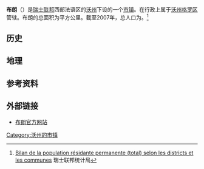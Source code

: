 {{瑞士市镇信息框
 | 市镇名称= 布朗
 | 原文名称             = {{lang|fr|Boulens}}
 | 图片                = 
 | 纹章               = Blason commune CH Boulens (Vaud).svg
 | 语言                   = [[法语|法语]]
 | 所属州               = 沃州
 | iso-code-region = 
 | 所属区               = [[沃州格罗区|沃州格罗区]]
 | lat_d=46|lat_m=41|lat_NS=N|long_d=6|long_m=43|long_EW=E
 | 邮政编码        = 1063
 | 市镇代码        = 5661
 | 面积                 = {{smn|3.44|5|100}}
 | 平均海拔        =  713
 | 人口               = {{smn|258|6}}
 | 主页  = www.boulens.ch
 | 市镇长           = Alain Liardon
 | 相邻市镇             = 
 | 友好城市             = 
|地图文件             = Karte Gemeinde Boulens 2011.png
|}}
'''布朗'''（{{lang-fr|Boulens}}）是[[瑞士联邦|瑞士联邦]]西部法语区的[[沃州|沃州]]下设的一个[[瑞士市镇|市镇]]。在行政上属于[[沃州格罗区|沃州格罗区]]管辖。布朗的总面积为{{smn|3.44|5|100}}平方公里。截至2007年，总人口为{{smn|258|6}}。<ref>{{fr}}[http://www.bfs.admin.ch/bfs/portal/fr/index/themen/01/02/blank/key/raeumliche_verteilung/kantone__gemeinden.Document.67257.xls Bilan de la population résidante permanente (total) selon les districts et les communes]{{dead link|date=2018年2月 |bot=InternetArchiveBot |fix-attempted=yes }} 瑞士联邦统计局</ref>

==历史==

==地理==

==参考资料==
{{reflist}}

==外部链接==
*{{fr}}[https://web.archive.org/web/20190929192735/https://www.boulens.ch/ 布朗官方网站]

{{DEFAULTSORT:Boulens}}
{{沃州格罗区行政区划}}
[[Category:沃州的市镇|Category:沃州的市镇]]